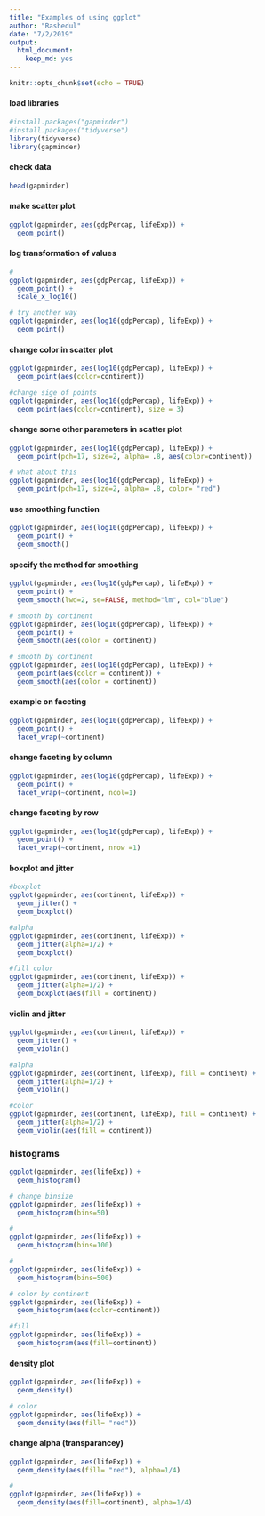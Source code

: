```yaml
---
title: "Examples of using ggplot"
author: "Rashedul"
date: "7/2/2019"
output: 
  html_document: 
    keep_md: yes
---
```


```r
knitr::opts_chunk$set(echo = TRUE)
```

#### load libraries

```r
#install.packages("gapminder")
#install.packages("tidyverse")
library(tidyverse)
library(gapminder)
```

#### check data

```r
head(gapminder)
```

#### make scatter plot 

```r
ggplot(gapminder, aes(gdpPercap, lifeExp)) +
  geom_point()

```

#### log transformation of values

```r
#
ggplot(gapminder, aes(gdpPercap, lifeExp)) +
  geom_point() +
  scale_x_log10()

# try another way
ggplot(gapminder, aes(log10(gdpPercap), lifeExp)) +
  geom_point()
```

#### change color in scatter plot

```r
ggplot(gapminder, aes(log10(gdpPercap), lifeExp)) +
  geom_point(aes(color=continent))

#change sige of points
ggplot(gapminder, aes(log10(gdpPercap), lifeExp)) +
  geom_point(aes(color=continent), size = 3)
```

#### change some other parameters in scatter plot

```r
ggplot(gapminder, aes(log10(gdpPercap), lifeExp)) +
  geom_point(pch=17, size=2, alpha= .8, aes(color=continent)) 

# what about this
ggplot(gapminder, aes(log10(gdpPercap), lifeExp)) +
  geom_point(pch=17, size=2, alpha= .8, color= "red")

```

#### use smoothing function

```r
ggplot(gapminder, aes(log10(gdpPercap), lifeExp)) +
  geom_point() +
  geom_smooth()
```

#### specify the method for smoothing

```r
ggplot(gapminder, aes(log10(gdpPercap), lifeExp)) +
  geom_point() +
  geom_smooth(lwd=2, se=FALSE, method="lm", col="blue")

# smooth by continent
ggplot(gapminder, aes(log10(gdpPercap), lifeExp)) +
  geom_point() +
  geom_smooth(aes(color = continent))

# smooth by continent
ggplot(gapminder, aes(log10(gdpPercap), lifeExp)) +
  geom_point(aes(color = continent)) +
  geom_smooth(aes(color = continent))
```

#### example on faceting

```r
ggplot(gapminder, aes(log10(gdpPercap), lifeExp)) +
  geom_point() +
  facet_wrap(~continent)
```

#### change faceting  by column

```r
ggplot(gapminder, aes(log10(gdpPercap), lifeExp)) +
  geom_point() +
  facet_wrap(~continent, ncol=1)
```

#### change faceting by row

```r
ggplot(gapminder, aes(log10(gdpPercap), lifeExp)) +
  geom_point() +
  facet_wrap(~continent, nrow =1)
```

#### boxplot and jitter

```r
#boxplot
ggplot(gapminder, aes(continent, lifeExp)) +
  geom_jitter() +
  geom_boxplot()

#alpha
ggplot(gapminder, aes(continent, lifeExp)) +
  geom_jitter(alpha=1/2) +
  geom_boxplot()

#fill color
ggplot(gapminder, aes(continent, lifeExp)) +
  geom_jitter(alpha=1/2) +
  geom_boxplot(aes(fill = continent))

```

#### violin and jitter

```r
ggplot(gapminder, aes(continent, lifeExp)) +
  geom_jitter() +
  geom_violin()

#alpha
ggplot(gapminder, aes(continent, lifeExp), fill = continent) +
  geom_jitter(alpha=1/2) +
  geom_violin()

#color
ggplot(gapminder, aes(continent, lifeExp), fill = continent) +
  geom_jitter(alpha=1/2) +
  geom_violin(aes(fill = continent))
```

### histograms

```r
ggplot(gapminder, aes(lifeExp)) +
  geom_histogram()

# change binsize
ggplot(gapminder, aes(lifeExp)) +
  geom_histogram(bins=50)

#
ggplot(gapminder, aes(lifeExp)) +
  geom_histogram(bins=100)

#
ggplot(gapminder, aes(lifeExp)) +
  geom_histogram(bins=500) 

# color by continent
ggplot(gapminder, aes(lifeExp)) + 
  geom_histogram(aes(color=continent))

#fill
ggplot(gapminder, aes(lifeExp)) + 
  geom_histogram(aes(fill=continent))
```

#### density plot

```r
ggplot(gapminder, aes(lifeExp)) + 
  geom_density()

# color
ggplot(gapminder, aes(lifeExp)) + 
  geom_density(aes(fill= "red"))
```

#### change alpha (transparancey)

```r
ggplot(gapminder, aes(lifeExp)) + 
  geom_density(aes(fill= "red"), alpha=1/4)

#
ggplot(gapminder, aes(lifeExp)) + 
  geom_density(aes(fill=continent), alpha=1/4)
```





